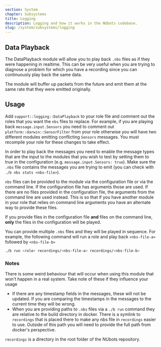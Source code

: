 ```yaml
---
section: System
chapter: Subsystems
title: Logging
description: Logging and how it works in the NUbots codebase.
slug: /system/subsystems/logging
---
```


## Data Playback

The DataPlayback module will allow you to play back `.nbs` files as if they were happening in realtime. This can be very useful when you are trying to diagnose a problem for which you have a recording since you can continuously play back the same data.

The module will buffer up packets from the future and emit them at the same rate that they were emitted originally.

## Usage

Add `support::logging::DataPlayback` to your role file and comment out the roles that you want the `nbs` files to replace. For example, if you are playing back `message.input.Sensors` you need to comment out `platform::darwin::SensorFilter` from your role otherwise you will have two different modules emitting conflicting `Sensors` messages. You must recompile your role for these changes to take effect.

In order to play back the messages you need to enable the message types that are the input to the modules that you wish to test by setting them to true in the configuration (e.g. `message.input.Sensors: true`). Make sure the `.nbs` file contains the messages you are trying to emit (you can check with `./b nbs stats <nbs-file>`).

`nbs` files can be provided to the module via the configuration file or via the command line. If the configuration file has arguments those are used. If there are no files provided in the configuration file, the arguments from the command line are used instead. This is so that if you have another module in your role that relies on command line arguments you have an alternate way to provide these files.

<Alert info="note">

If you provide files in the configuration file **and** files on the command line, **only** the files in the configuration will be played.

</Alert>

You can provide multiple `.nbs` files and they will be played in sequence. For example, the following command will run a role and play back `<nbs-file-a>` followed by `<nbs-file-b>`

```bash
./b run <role> recordings/<nbs-file-a> recordings/<nbs-file-b>
```

### Notes

There is some weird behaviour that will occur when using this module that won't happen in a real system. Take note of these if they influence your usage

- If there are any timestamp fields in the messages, these will not be updated. If you are comparing the timestamps in the messages to the current time they will be wrong.
- When you are providing paths to `.nbs` files via a `./b run` command they are relative to the build directory in docker. There is a symlink to `recordings` that is placed there to make any nbs file in `recordings` easier to use. Outside of this path you will need to provide the full path from docker's perspective.

<Alert info="note">

`recordings` is a directory in the root folder of the NUbots repository.

</Alert>
